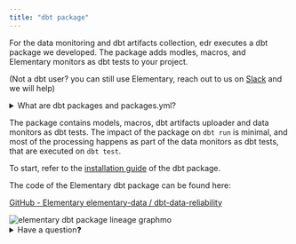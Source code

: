 ```yaml
---
title: "dbt package"
---
```



For the data monitoring and dbt artifacts collection, edr executes a dbt package we developed.
The package adds modles, macros, and Elementary monitors as dbt tests to your project.

(Not a dbt user? you can still use Elementary, reach out to us on [Slack](https://join.slack.com/t/elementary-community/shared_invite/zt-uehfrq2f-zXeVTtXrjYRbdE_V6xq4Rg) and we will help)

<details className="-mt-0 mb-6 rounded-xl border px-6 py-3 prose prose-slate open:pb-5 dark:prose-dark dark:border-slate-800">
  <summary className="font-medium cursor-default select-none text-slate-900 dark:text-slate-200">What are dbt packages and packages.yml?</summary>

A dbt package is additional Jinja and SQL code that is added to your project, for additional functionality. In fact, each package is a dbt project. By adding a package to your project, you are adding the package code to be part of your project, you can reference it's macros, execute it's models, and so on.

Add packages to your project by creating a 'packages.yml' file under the main project directory (where your 'dbt_project.yml is), and adding the relevant package. After you add a new package, run dbt deps to actually pull it's code to your project. This is also how you update packages.
Some packages we recommend you check out: [dbt_utils](https://github.com/dbt-labs/dbt-utils/tree/0.8.2/), [dbt_date](https://github.com/calogica/dbt-date/tree/0.5.4/), [codegen](https://github.com/dbt-labs/dbt-codegen/tree/0.5.0/).

</details>

The package contains models, macros, dbt artifacts uploader and data monitors as dbt tests. The impact of the package on `dbt run` is minimal, and most of the processing happens as part of the data monitors as dbt tests, that are executed on `dbt test`.

To start, refer to the [installation guide](../quickstart#install-the-dbt-package) of the dbt package.

The code of the Elementary dbt package can be found here:

[GitHub - Elementary elementary-data / dbt-data-reliability](https://github.com/elementary-data/dbt-data-reliability)

<img src="https://res.cloudinary.com/mintlify/image/upload/v1659304877/elementary/dbt-dag_w5cztd.png" alt="elementary dbt package lineage graphmo" />

<details className="-mt-0 mb-6 rounded-xl border px-6 py-3 prose prose-slate open:pb-5 dark:prose-dark dark:border-slate-800">
  <summary className="font-medium cursor-default select-none text-slate-900 dark:text-slate-200">Have a question❓</summary>

We are available on [Slack](https://join.slack.com/t/elementary-community/shared_invite/zt-uehfrq2f-zXeVTtXrjYRbdE_V6xq4Rg), reach out for any kind of help!

</details>
